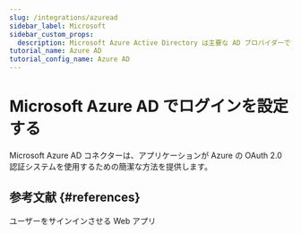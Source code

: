```yaml
---
slug: /integrations/azuread
sidebar_label: Microsoft
sidebar_custom_props:
  description: Microsoft Azure Active Directory は主要な AD プロバイダーです。
tutorial_name: Azure AD
tutorial_config_name: Azure AD
---
```




# Microsoft Azure AD でログインを設定する

Microsoft Azure AD コネクターは、アプリケーションが Azure の OAuth 2.0 認証システムを使用するための簡潔な方法を提供します。

<GuideTip />

<Integration />

## 参考文献 \{#references}

<Url href="https://docs.microsoft.com/en-us/azure/active-directory/develop/scenario-web-app-sign-user-overview">
  ユーザーをサインインさせる Web アプリ
</Url>